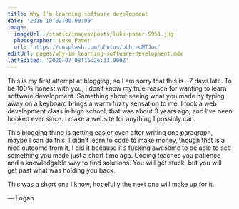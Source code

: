 ```yaml
---
title: Why I'm learning software development
date: '2016-10-02T00:00:00'
image:
  imageUrl: /static/images/posts/luke-pamer-5951.jpg
  photographer: Luke Pamer
  url: 'https://unsplash.com/photos/oUhr-qMTJoc'
editUrl: pages/why-im-learning-software-development.mdx
lastEdited: '2020-07-08T16:26:33.000Z'
---
```


This is my first attempt at blogging, so I am sorry that this is ~7 days late.
To be 100% honest with you, I don’t know my true reason for wanting to learn
software development. Something about seeing what you made by typing away on a
keyboard brings a warm fuzzy sensation to me. I took a web development class in
high school, that was about 3 years ago, and I’ve been hooked ever since. I make
a website for anything I possibly can.

This blogging thing is getting easier even after writing one paragraph, maybe I
can do this. I didn’t learn to code to make money, though that is a nice outcome
from it, I did it because it’s fucking awesome to be able to see something you
made just a short time ago. Coding teaches you patience and a knowledgable way
to find solutions. You will get stuck, but you will get past what was holding
you back.

This was a short one I know, hopefully the next one will make up for it.

— Logan
